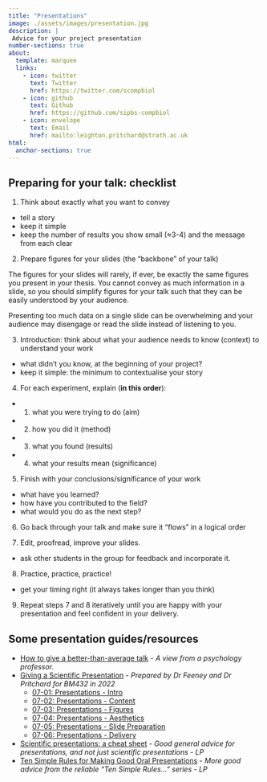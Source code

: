 ```yaml
---
title: "Presentations"
image: ./assets/images/presentation.jpg
description: |
 Advice for your project presentation
number-sections: true
about:
  template: marquee
  links:
    - icon: twitter
      text: Twitter
      href: https://twitter.com/scompbiol
    - icon: github
      text: Github
      href: https://github.com/sipbs-compbiol
    - icon: envelope
      text: Email
      href: mailto:leighton.pritchard@strath.ac.uk
html:
  anchor-sections: true
---
```


## Preparing for your talk: checklist

1.  Think about exactly what you want to convey
  - tell a story
  - keep it simple
  - keep the number of results you show small (≈3-4) and the message from each clear

2.  Prepare figures for your slides (the "backbone" of your talk)

::: {.callout-tip}
The figures for your slides will rarely, if ever, be exactly the same figures you present in your thesis. You cannot convey as much information in a slide, so you should simplify figures for your talk such that they can be easily understood by your audience.

Presenting too much data on a single slide can be overwhelming and your audience may disengage or read the slide instead of listening to you.
:::

3.  Introduction: think about what your audience needs to know (context) to understand your work
  - what didn't you know, at the beginning of your project?
  - keep it simple: the minimum to contextualise your story

4.  For each experiment, explain (**in this order**):
  - 1. what you were trying to do (aim)
  - 2. how you did it (method)
  - 3. what you found (results)
  - 4. what your results mean (significance)

5.  Finish with your conclusions/significance of your work
  - what have you learned?
  - how have you contributed to the field?
  - what would you do as the next step?

6.  Go back through your talk and make sure it "flows" in a logical order

7.  Edit, proofread, improve your slides.
  - ask other students in the group for feedback and incorporate it.

8.  Practice, practice, practice!
  - get your timing right (it always takes longer than you think)

9.  Repeat steps 7 and 8 iteratively until you are happy with your presentation and feel confident in your delivery.

## Some presentation guides/resources

- [How to give a better-than-average talk](https://smallpotatoes.paulbloom.net/p/how-to-give-a-better-than-average) - _A view from a psychology professor._
- [Giving a Scientific Presentation](https://sipbs-compbiol.github.io/BM432/notebooks/07-01-presentations-intro.html) - _Prepared by Dr Feeney and Dr Pritchard for BM432 in 2022_
  - [07-01: Presentations - Intro](https://sipbs-compbiol.github.io/BM432/notebooks/07-01-presentations-intro.html)
  - [07-02: Presentations - Content](https://sipbs-compbiol.github.io/BM432/notebooks/07-02-presentations-content.html)
  - [07-03: Presentations - Figures](https://sipbs-compbiol.github.io/BM432/notebooks/07-03-presentations-figures.html)
  - [07-04: Presentations - Aesthetics](https://sipbs-compbiol.github.io/BM432/notebooks/07-04-presentations-aesthetics.html)
  - [07-05: Presentations - Slide Preparation](https://sipbs-compbiol.github.io/BM432/notebooks/07-05-slide-preparation.html)
  - [07-06: Presentations - Delivery](https://sipbs-compbiol.github.io/BM432/notebooks/07-06-presentation-delivery.html)

-   [Scientific presentations: a cheat sheet](https://blogs.nature.com/naturejobs/2017/01/11/scientific-presentations-a-cheat-sheet/) - _Good general advice for presentations, and not just scientific presentations - LP_
-   [Ten Simple Rules for Making Good Oral Presentations](https://doi.org/10.1371/journal.pcbi.0030077) - _More good advice from the reliable "Ten Simple Rules…" series - LP_